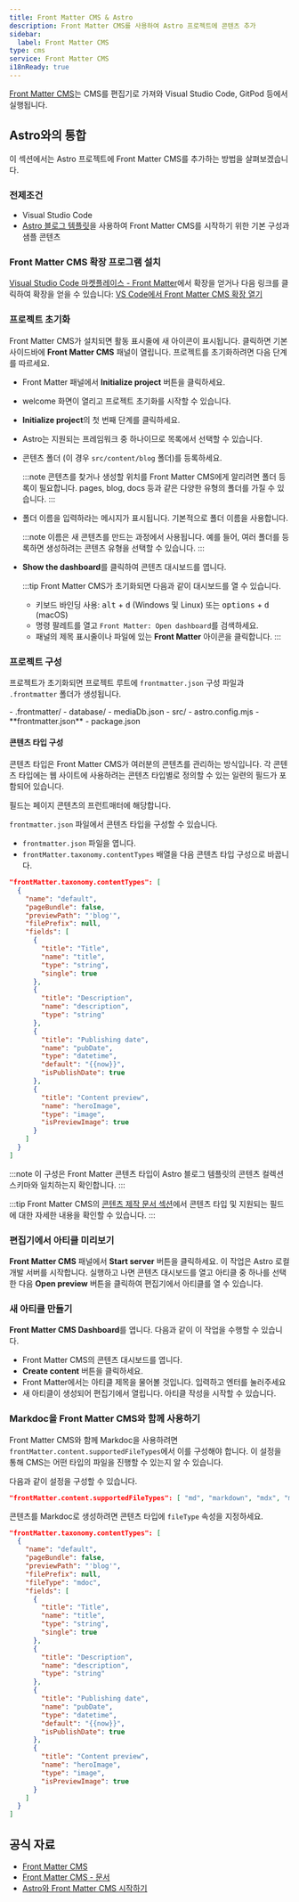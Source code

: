 ```yaml
---
title: Front Matter CMS & Astro
description: Front Matter CMS를 사용하여 Astro 프로젝트에 콘텐츠 추가
sidebar:
  label: Front Matter CMS
type: cms
service: Front Matter CMS
i18nReady: true
---
```



[Front Matter CMS](https://frontmatter.codes/)는 CMS를 편집기로 가져와 Visual Studio Code, GitPod 등에서 실행됩니다.

## Astro와의 통합

이 섹션에서는 Astro 프로젝트에 Front Matter CMS를 추가하는 방법을 살펴보겠습니다.

### 전제조건

- Visual Studio Code
- [Astro 블로그 템플릿](https://github.com/withastro/astro/tree/main/examples/blog)을 사용하여 Front Matter CMS를 시작하기 위한 기본 구성과 샘플 콘텐츠

### Front Matter CMS 확장 프로그램 설치

[Visual Studio Code 마켓플레이스 - Front Matter](https://marketplace.visualstudio.com/items?itemName=eliostruyf.vscode-front-matter)에서 확장을 얻거나 다음 링크를 클릭하여 확장을 얻을 수 있습니다: [VS Code에서 Front Matter CMS 확장 열기](vscode:extension/eliostruyf.vscode-front-matter)

### 프로젝트 초기화

Front Matter CMS가 설치되면 활동 표시줄에 새 아이콘이 표시됩니다. 클릭하면 기본 사이드바에 **Front Matter CMS** 패널이 열립니다. 프로젝트를 초기화하려면 다음 단계를 따르세요.

- Front Matter 패널에서 **Initialize project** 버튼을 클릭하세요.
- welcome 화면이 열리고 프로젝트 초기화를 시작할 수 있습니다.
- **Initialize project**의 첫 번째 단계를 클릭하세요.
- Astro는 지원되는 프레임워크 중 하나이므로 목록에서 선택할 수 있습니다.
- 콘텐츠 폴더 (이 경우 `src/content/blog` 폴더)를 등록하세요.

  :::note
  콘텐츠를 찾거나 생성할 위치를 Front Matter CMS에게 알리려면 폴더 등록이 필요합니다. pages, blog, docs 등과 같은 다양한 유형의 폴더를 가질 수 있습니다.
  :::

- 폴더 이름을 입력하라는 메시지가 표시됩니다. 기본적으로 폴더 이름을 사용합니다.

  :::note
  이름은 새 콘텐츠를 만드는 과정에서 사용됩니다. 예를 들어, 여러 폴더를 등록하면 생성하려는 콘텐츠 유형을 선택할 수 있습니다.
  :::

- **Show the dashboard**를 클릭하여 콘텐츠 대시보드를 엽니다.

  :::tip
  Front Matter CMS가 초기화되면 다음과 같이 대시보드를 열 수 있습니다.

  - 키보드 바인딩 사용: <kbd>alt</kbd> + <kbd>d</kbd> (Windows 및 Linux) 또는 <kbd>options</kbd> + <kbd>d</kbd> (macOS)
  - 명령 팔레트를 열고 `Front Matter: Open dashboard`를 검색하세요.
  - 패널의 제목 표시줄이나 파일에 있는 **Front Matter** 아이콘을 클릭합니다.
  :::

### 프로젝트 구성

프로젝트가 초기화되면 프로젝트 루트에 `frontmatter.json` 구성 파일과 `.frontmatter` 폴더가 생성됩니다.

<FileTree title="Project Structure">
- .frontmatter/
  - database/
    - mediaDb.json
- src/
- astro.config.mjs
- **frontmatter.json**
- package.json
</FileTree>

#### 콘텐츠 타입 구성

콘텐츠 타입은 Front Matter CMS가 여러분의 콘텐츠를 관리하는 방식입니다. 각 콘텐츠 타입에는 웹 사이트에 사용하려는 콘텐츠 타입별로 정의할 수 있는 일련의 필드가 포함되어 있습니다.

필드는 페이지 콘텐츠의 프런트매터에 해당합니다.

`frontmatter.json` 파일에서 콘텐츠 타입을 구성할 수 있습니다.

- `frontmatter.json` 파일을 엽니다.
- `frontMatter.taxonomy.contentTypes` 배열을 다음 콘텐츠 타입 구성으로 바꿉니다.

```json title="frontmatter.json"
"frontMatter.taxonomy.contentTypes": [
  {
    "name": "default",
    "pageBundle": false,
    "previewPath": "'blog'",
    "filePrefix": null,
    "fields": [
      {
        "title": "Title",
        "name": "title",
        "type": "string",
        "single": true
      },
      {
        "title": "Description",
        "name": "description",
        "type": "string"
      },
      {
        "title": "Publishing date",
        "name": "pubDate",
        "type": "datetime",
        "default": "{{now}}",
        "isPublishDate": true
      },
      {
        "title": "Content preview",
        "name": "heroImage",
        "type": "image",
        "isPreviewImage": true
      }
    ]
  }
]
```

:::note
이 구성은 Front Matter 콘텐츠 타입이 Astro 블로그 템플릿의 콘텐츠 컬렉션 스키마와 일치하는지 확인합니다.
:::

:::tip
Front Matter CMS의 [콘텐츠 제작 문서 섹션](https://frontmatter.codes/docs/content-creation)에서 콘텐츠 타입 및 지원되는 필드에 대한 자세한 내용을 확인할 수 있습니다.
:::

### 편집기에서 아티클 미리보기

**Front Matter CMS** 패널에서 **Start server** 버튼을 클릭하세요. 이 작업은 Astro 로컬 개발 서버를 시작합니다. 실행하고 나면 콘텐츠 대시보드를 열고 아티클 중 하나를 선택한 다음 **Open preview** 버튼을 클릭하여 편집기에서 아티클를 열 수 있습니다.

### 새 아티클 만들기

**Front Matter CMS Dashboard**를 엽니다. 다음과 같이 이 작업을 수행할 수 있습니다.

- Front Matter CMS의 콘텐츠 대시보드를 엽니다.
- **Create content** 버튼을 클릭하세요.
- Front Matter에서는 아티클 제목을 물어볼 것입니다. 입력하고 엔터를 눌러주세요
- 새 아티클이 생성되어 편집기에서 열립니다. 아티클 작성을 시작할 수 있습니다.

### Markdoc을 Front Matter CMS와 함께 사용하기

Front Matter CMS와 함께 Markdoc을 사용하려면 `frontMatter.content.supportedFileTypes`에서 이를 구성해야 합니다. 이 설정을 통해 CMS는 어떤 타입의 파일을 진행할 수 있는지 알 수 있습니다.

다음과 같이 설정을 구성할 수 있습니다.

```json title="frontmatter.json"
"frontMatter.content.supportedFileTypes": [ "md", "markdown", "mdx", "mdoc" ]
```

콘텐츠를 Markdoc로 생성하려면 콘텐츠 타입에 `fileType` 속성을 지정하세요.

```json title="frontmatter.json" ins={7}
"frontMatter.taxonomy.contentTypes": [
  {
    "name": "default",
    "pageBundle": false,
    "previewPath": "'blog'",
    "filePrefix": null,
    "fileType": "mdoc",
    "fields": [
      {
        "title": "Title",
        "name": "title",
        "type": "string",
        "single": true
      },
      {
        "title": "Description",
        "name": "description",
        "type": "string"
      },
      {
        "title": "Publishing date",
        "name": "pubDate",
        "type": "datetime",
        "default": "{{now}}",
        "isPublishDate": true
      },
      {
        "title": "Content preview",
        "name": "heroImage",
        "type": "image",
        "isPreviewImage": true
      }
    ]
  }
]
```

## 공식 자료

- [Front Matter CMS](https://frontmatter.codes/)
- [Front Matter CMS - 문서](https://frontmatter.codes/docs/)
- [Astro와 Front Matter CMS 시작하기](https://youtu.be/xb6pZiier_E)
